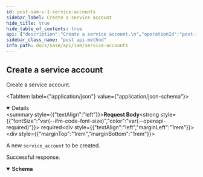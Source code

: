 ```yaml
---
id: post-iam-v-1-service-accounts
sidebar_label: Create a service account
hide_title: true
hide_table_of_contents: true
api: {"description":"Create a service account.\n","operationId":"post-iam-v1-service_accounts","parameters":[],"requestBody":{"content":{"application/json":{"schema":{"example":{"contact_email":"user@example.com","description":"A client for our dashboard","name":"api-client"},"properties":{"contact_email":{"description":"Email address of the person or group that is managing this service account.\n","type":"string"},"description":{"description":"A description for this service account.\n"},"name":{"description":"The service account's name. This parameter is required.\n","type":"string"}},"title":"Root Type for service_account","type":"object"}}},"description":"A new `service_account` to be created.","required":true},"responses":{"201":{"description":"Successful response.","content":{"application/json":{"schema":{"allOf":[{"example":{"client_id":"api-client@1746292031.iam.panserviceaccount.com","client_secret":"f9zGQfSAj7GjGbX6dvTV3","contact_email":"user@example.com","description":"A client for our dashboard","id":"2f56a901-4b71-45dc-a8d6-6b77eb41934d","name":"api-client","tsg_id":"1746292031"}}]}}}}},"security":[{"Bearer":[]}],"tags":["ServiceAccounts"],"method":"post","path":"/iam/v1/service_accounts","servers":[{"url":"https://api.sase.paloaltonetworks.com"}],"securitySchemes":{"Bearer":{"scheme":"bearer","type":"http"}},"jsonRequestBodyExample":{"contact_email":"user@example.com","description":"A client for our dashboard","name":"api-client"},"info":{"contact":{},"description":"Service accounts are used to obtain authentication tokens. As such, their use is required only\nfor API access to Prisma SASE services. You apply one or more [access policies](/sase/api/iam/accesspolicies)\nto a service account to identify what roles the service account has, as well as what \n[TSGs](/sase/api/tenancy) \nthe service account has access to.\n","title":"Service Accounts","version":"1.0"},"postman":{"name":"Create a service account","description":{"content":"Create a service account.\n","type":"text/plain"},"url":{"path":["iam","v1","service_accounts"],"host":["{{baseUrl}}"],"query":[],"variable":[]},"header":[{"key":"Content-Type","value":"application/json"},{"key":"Accept","value":"application/json"}],"method":"POST","body":{"mode":"raw","raw":"\"\"","options":{"raw":{"language":"json"}}},"auth":{"type":"bearer","bearer":[{"type":"any","value":"<Bearer Token>","key":"token"}]}}}
sidebar_class_name: "post api-method"
info_path: docs/sase/api/iam/service-accounts
---
```



## Create a service account



Create a service account.


<MimeTabs><TabItem label={"application/json"} value={"application/json-schema"}><details style={{}} data-collapsed={false} open={true}><summary style={{"textAlign":"left"}}><strong>Request Body</strong><strong style={{"fontSize":"var(--ifm-code-font-size)","color":"var(--openapi-required)"}}> required</strong></summary><div style={{"textAlign":"left","marginLeft":"1rem"}}><div style={{"marginTop":"1rem","marginBottom":"1rem"}}>

A new `service_account` to be created.

</div></div><ul style={{"marginLeft":"1rem"}}><SchemaItem collapsible={false} name={"contact_email"} required={false} schemaDescription={"Email address of the person or group that is managing this service account.\n"} schemaName={"string"} qualifierMessage={undefined} defaultValue={undefined}></SchemaItem><SchemaItem collapsible={false} name={"description"} required={false} schemaDescription={"A description for this service account.\n"} schemaName={""} qualifierMessage={undefined} defaultValue={undefined}></SchemaItem><SchemaItem collapsible={false} name={"name"} required={false} schemaDescription={"The service account's name. This parameter is required.\n"} schemaName={"string"} qualifierMessage={undefined} defaultValue={undefined}></SchemaItem></ul></details></TabItem></MimeTabs><div><ApiTabs><TabItem label={"201"} value={"201"}><div>

Successful response.

</div><div><MimeTabs groupId={"mime-type"}><TabItem label={"application/json"} value={"application/json"}><SchemaTabs groupId={"schema-tabs"}><TabTtem label={"Schema"} value={"Schema"}><details style={{}} data-collapsed={false} open={true}><summary style={{"textAlign":"left"}}><strong>Schema</strong></summary><div style={{"textAlign":"left","marginLeft":"1rem"}}></div><ul style={{"marginLeft":"1rem"}}></ul></details></TabTtem></SchemaTabs></TabItem></MimeTabs></div></TabItem></ApiTabs></div>
      